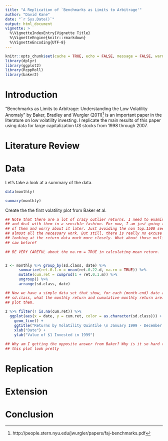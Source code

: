```yaml
---
title: "A Replication of `Benchmarks as Limits to Arbitrage'"
author: "David Kane"
date: "`r Sys.Date()`"
output: html_document
vignette: >
  %\VignetteIndexEntry{Vignette Title}
  %\VignetteEngine{knitr::rmarkdown}
  %\VignetteEncoding{UTF-8}
---
```


```r
knitr::opts_chunk$set(cache = TRUE, echo = FALSE, message = FALSE, warning = FALSE)
library(dplyr)
library(ggplot2)
library(RcppRoll)
library(baker2)
```


# Introduction

"Benchmarks as Limits to Arbitrage: Understanding the Low Volatility Anomaly" by Baker, Bradley and Wurgler (2011)^[http://people.stern.nyu.edu/jwurgler/papers/faj-benchmarks.pdf] is an important paper in the literature on low volatility investing. I replicate the main results of this paper using data for large capitalization US stocks from 1998 through 2007.

# Literature Review

# Data

Let's take a look at a summary of the data.

```r
data(monthly)

summary(monthly)
```


Create the the first volatility plot from Baker et al.

```r
## Note that there are a lot of crazy outlier returns. I need to examine these 
## and deal with them in a sensible fashion. For now, I am just going to get rid
## of them and worry about it later. Just avoiding the non top.1500 seems to 
## almost all the necessary work. But still, there is really no excuse for not 
## looking at the return data much more closely. What about those outliers we 
## saw before?
 
## BE VERY CAREFUL about the na.rm = TRUE in calculating mean return.


z <- monthly %>% group_by(sd.class, date) %>% 
      summarize(ret.0.1.m = mean(ret.0.22.d, na.rm = TRUE)) %>% 
      mutate(cum.ret = cumprod(1 + ret.0.1.m)) %>% 
      ungroup() %>% 
      arrange(sd.class, date)

## Now we have a simple data set that show, for each (month-end) date and 
## sd.class, what the monthly return and cumulative monthly return are. So, we
## plot them.
      
z %>% filter(! is.na(cum.ret)) %>% 
  ggplot(aes(x = date, y = cum.ret, color = as.character(sd.class))) + 
    geom_line() + 
    ggtitle("Returns by Volatility Quintile \n January 1999 - December 2007") + 
    xlab("Date") + 
    ylab("Value of $1 Invested in 1999") 

## Why am I getting the opposite answer from Baker? Why is it so hard to make
## this plot look pretty

```




# Replication

# Extension

# Conclusion
